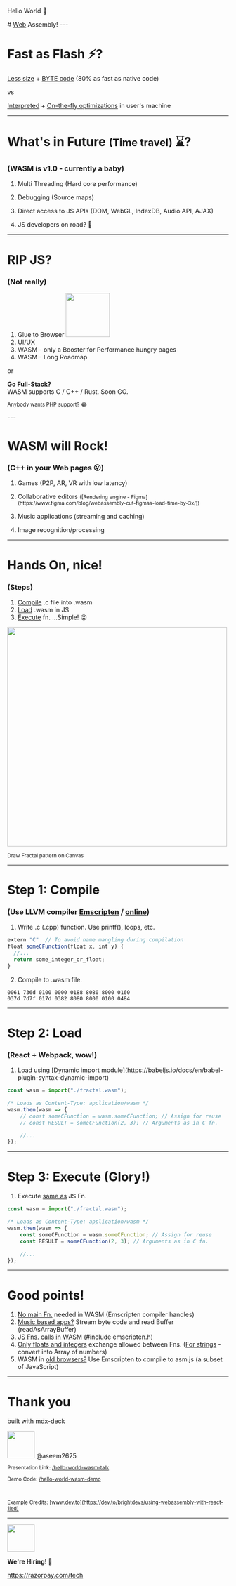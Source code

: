 
<p>Hello World 👋</p>
# <u>Web</u> Assembly!
---

# Fast as Flash ⚡?
<p><u>Less size</u> + <u>BYTE code</u> (80% as fast as native code)</p>
<p>vs</p>
<p><u>Interpreted</u> + <u>On-the-fly optimizations</u> in user's machine</p>

---

# What's in Future <small>(Time travel)</small> ⌛?
### (WASM is v1.0 - currently a baby)
1. <p>Multi Threading (Hard core performance)</p>
2. <p>Debugging (Source maps)</p>
3. <p>Direct access to JS APIs (DOM, WebGL, IndexDB, Audio API, AJAX)</p>
4. <p>JS developers on road? 🤔</p>

---

# RIP JS?
### (Not really)
1. Glue to Browser <img src="https://raw.githubusercontent.com/aseem2625/hello-world-wasm-talk/master/images/hurray.png" width="100px"/>
2. UI/UX
3. WASM - only a Booster for Performance hungry pages
4. WASM - Long Roadmap

or

<p> <b>Go Full-Stack?</b> <br /> WASM supports C / C++ / Rust. Soon GO.</p>
<p> <small>Anybody wants PHP support? 😂</small> </p>
---

# WASM will Rock!
### (C++ in your Web pages 😮)
1. <p>Games (P2P, AR, VR with low latency)</p>
2. <p>Collaborative editors <small>([Rendering engine - Figma](https://www.figma.com/blog/webassembly-cut-figmas-load-time-by-3x/))</small></p>
3. <p>Music applications (streaming and caching)</p>
4. <p>Image recognition/processing</p>

---

# Hands On, nice!
### (Steps)

1. <u>Compile</u> .c file into .wasm
2. <u>Load</u> .wasm in JS
3. <u>Execute</u> fn. ...Simple! 😛

<img src="https://raw.githubusercontent.com/aseem2625/hello-world-wasm-talk/master/images/fractal.png" width="500px"/>
<p><small>Draw Fractal pattern on Canvas</small></p>

---

# Step 1: Compile
### (Use LLVM compiler [Emscripten](https://emscripten.org/docs/getting_started/downloads.html) / [online](https://mbebenita.github.io/WasmExplorer/))

1. <p>Write .c (.cpp) function. Use printf(), loops, etc.</p>
```js
extern "C"  // To avoid name mangling during compilation
float someCFunction(float x, int y) {
  //...
  return some_integer_or_float;
}
```
2. Compile to .wasm file.

```wasm
0061 736d 0100 0000 0188 8080 8000 0160
037d 7d7f 017d 0382 8080 8000 0100 0484
```

---

# Step 2: Load
### (React + Webpack, wow!)

1. <p>Load using [Dynamic import module](https://babeljs.io/docs/en/babel-plugin-syntax-dynamic-import)</p>
```js
const wasm = import("./fractal.wasm");

/* Loads as Content-Type: application/wasm */
wasm.then(wasm => {
    // const someCFunction = wasm.someCFunction; // Assign for reuse
    // const RESULT = someCFunction(2, 3); // Arguments as in C fn.

    //...
});

```

---

# Step 3: Execute (Glory!)

1. <p>Execute <u>same as</u> JS Fn.</p>
```js
const wasm = import("./fractal.wasm");

/* Loads as Content-Type: application/wasm */
wasm.then(wasm => {
    const someCFunction = wasm.someCFunction; // Assign for reuse
    const RESULT = someCFunction(2, 3); // Arguments as in C fn.

    //...
});

```

---

# Good points!

1. <u>No main Fn.</u> needed in WASM (Emscripten compiler handles)
2. <u>Music based apps?</u> Stream byte code and read Buffer (readAsArrayBuffer)
3. <u>JS Fns. calls in WASM</u> (#include emscripten.h)
4. <u>Only floats and integers</u> exchange allowed between Fns. (<u>For strings</u> - convert into Array of numbers)
5. WASM in <u>old browsers?</u> Use Emscripten to compile to asm.js (a subset of JavaScript)


---

# Thank you

built with mdx-deck
<br />


<div><img src="https://raw.githubusercontent.com/aseem2625/hello-world-wasm-talk/master/images/github.png" width="62px"/>  @aseem2625</div>
<small>

Presentation Link:
[/hello-world-wasm-talk](https://github.com/aseem2625/hello-world-wasm-talk)

Demo Code:
[/hello-world-wasm-demo](https://github.com/aseem2625/hello-world-wasm-demo)

<br />

Example Credits:
[www.dev.to](https://dev.to/brightdevs/using-webassembly-with-react-1led)
</small>

---

<img src="https://razorpay.com/assets/razorpay-logo-95e9447029.svg" height="62px"/>

<b>We're Hiring! 🤘</b>

https://razorpay.com/tech
